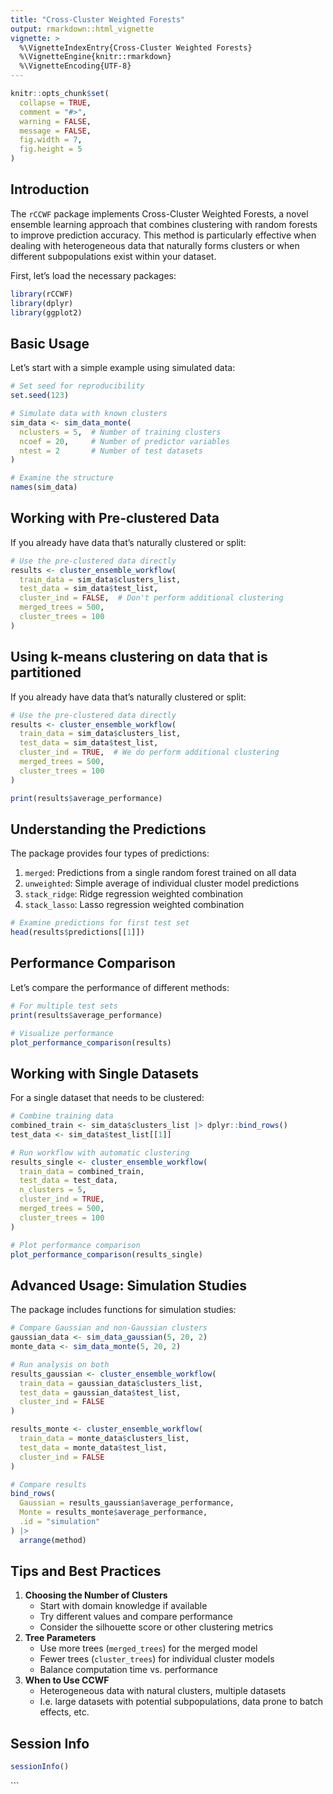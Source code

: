 ```yaml
---
title: "Cross-Cluster Weighted Forests"
output: rmarkdown::html_vignette
vignette: >
  %\VignetteIndexEntry{Cross-Cluster Weighted Forests}
  %\VignetteEngine{knitr::rmarkdown}
  %\VignetteEncoding{UTF-8}
---
```


```r
knitr::opts_chunk$set(
  collapse = TRUE,
  comment = "#>",
  warning = FALSE,
  message = FALSE,
  fig.width = 7,
  fig.height = 5
)
```

## Introduction

The `rCCWF` package implements Cross-Cluster Weighted Forests, a novel ensemble learning approach that combines clustering with random forests to improve prediction accuracy. This method is particularly effective when dealing with heterogeneous data that naturally forms clusters or when different subpopulations exist within your dataset.

First, let's load the necessary packages:

```r
library(rCCWF)
library(dplyr)
library(ggplot2)
```

## Basic Usage

Let's start with a simple example using simulated data:

```r
# Set seed for reproducibility
set.seed(123)

# Simulate data with known clusters
sim_data <- sim_data_monte(
  nclusters = 5,  # Number of training clusters
  ncoef = 20,     # Number of predictor variables
  ntest = 2       # Number of test datasets
)

# Examine the structure
names(sim_data)
```

## Working with Pre-clustered Data

If you already have data that's naturally clustered or split:

```r
# Use the pre-clustered data directly
results <- cluster_ensemble_workflow(
  train_data = sim_data$clusters_list,
  test_data = sim_data$test_list,
  cluster_ind = FALSE,  # Don't perform additional clustering
  merged_trees = 500,
  cluster_trees = 100
)
```

## Using k-means clustering on data that is partitioned

If you already have data that's naturally clustered or split:

```r
# Use the pre-clustered data directly
results <- cluster_ensemble_workflow(
  train_data = sim_data$clusters_list,
  test_data = sim_data$test_list,
  cluster_ind = TRUE,  # We do perform additional clustering
  merged_trees = 500,
  cluster_trees = 100
)

print(results$average_performance)
```

## Understanding the Predictions

The package provides four types of predictions:

1. `merged`: Predictions from a single random forest trained on all data
2. `unweighted`: Simple average of individual cluster model predictions
3. `stack_ridge`: Ridge regression weighted combination
4. `stack_lasso`: Lasso regression weighted combination

```r
# Examine predictions for first test set
head(results$predictions[[1]])
```

## Performance Comparison

Let's compare the performance of different methods:

```r
# For multiple test sets
print(results$average_performance)

# Visualize performance
plot_performance_comparison(results)
```

## Working with Single Datasets

For a single dataset that needs to be clustered:

```r
# Combine training data
combined_train <- sim_data$clusters_list |> dplyr::bind_rows()
test_data <- sim_data$test_list[[1]]

# Run workflow with automatic clustering
results_single <- cluster_ensemble_workflow(
  train_data = combined_train,
  test_data = test_data,
  n_clusters = 5,
  cluster_ind = TRUE,
  merged_trees = 500,
  cluster_trees = 100
)

# Plot performance comparison
plot_performance_comparison(results_single)
```


## Advanced Usage: Simulation Studies

The package includes functions for simulation studies:

```r
# Compare Gaussian and non-Gaussian clusters
gaussian_data <- sim_data_gaussian(5, 20, 2)
monte_data <- sim_data_monte(5, 20, 2)

# Run analysis on both
results_gaussian <- cluster_ensemble_workflow(
  train_data = gaussian_data$clusters_list,
  test_data = gaussian_data$test_list,
  cluster_ind = FALSE
)

results_monte <- cluster_ensemble_workflow(
  train_data = monte_data$clusters_list,
  test_data = monte_data$test_list,
  cluster_ind = FALSE
)

# Compare results
bind_rows(
  Gaussian = results_gaussian$average_performance,
  Monte = results_monte$average_performance,
  .id = "simulation"
) |>
  arrange(method)
```

## Tips and Best Practices

1. **Choosing the Number of Clusters**
   - Start with domain knowledge if available
   - Try different values and compare performance
   - Consider the silhouette score or other clustering metrics

2. **Tree Parameters**
   - Use more trees (`merged_trees`) for the merged model
   - Fewer trees (`cluster_trees`) for individual cluster models
   - Balance computation time vs. performance

3. **When to Use CCWF**
   - Heterogeneous data with natural clusters, multiple datasets
   - I.e. large datasets with potential subpopulations, data prone to batch effects, etc.

## Session Info

```r
sessionInfo()
```
```
